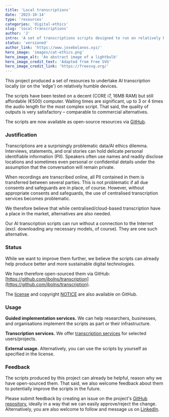 ```yaml
---
title: 'Local transcriptions'
date: '2023-10-14'
type: 'resources'
categories: 'digital-ethics'
slug: 'local-transcriptions'
author: 'J'
intro: 'A set of transcriptions scripts designed to run on relatively humble personal or local computers.'
status: 'versioned'
author_link: 'https://www.josebolanos.xyz/'
hero_image: 'images/cat-ethics.png'
hero_image_alt: 'An abstract image of a lightbulb'
hero_image_credit_text: 'Adapted from Free SVG'
hero_image_credit_link: 'https://freesvg.org/'
---
```


This project produced a set of resources to undertake AI transcription locally (or on the 'edge') on relatively humble devices.

The scripts have been tested on a decent (CORE i7, 16MB RAM) but still affordable (€500) computer. Waiting times are significant, up to 3 or 4 times the audio length for the most complex script. That said, the quality of outputs is very satisfactory – comparable to commercial alternatives.

The scripts are now available as open-source resources via [GitHub](https://github.com/jbolns/transcription).

### Justification
Transcriptions are a surprisingly problematic data/AI ethics dilemma. Interviews, statements, and oral stories can hold delicate personal identifiable information (PII). Speakers often use names and readily disclose locations and sometimes even personal or confidential details under the assumption that the conversation will remain private. 

When recordings are transcribed online, all PII contained in them is transferred between several parties. This is not problematic if all due consents and safeguards are in place, of course. However, without appropriate consents and safeguards, the use of centralised transcription services becomes problematic.

We therefore believe that while centralised/cloud-based transcription have a place in the market, alternatives are also needed. 

Our AI transcription scripts can run without a connection to the Internet (excl. downloading any necessary models, of course). They are one such alternative.

### Status
While we want to improve them further, we believe the scripts can already help produce better and more sustainable digital technologies. 

We have therefore open-sourced them via GitHub: [https://github.com/jbolns/transcription](https://github.com/jbolns/transcription).

The [license](https://github.com/jbolns/transcription/blob/main/LICENSE-2.0.txt) and copyright [NOTICE](https://github.com/jbolns/transcription/blob/main/NOTICE.txt) are also available on GitHub.

### Usage
**Guided implementation services.** We can help researchers, businesses, and organisations implement the scripts as part or their infrastructure.

**Transcription services.** We offer [transcription services](../../services/ai-transcriptions/) for selected users/projects.

**External usage.** Alternatively, you can use the scripts by yourself as specified in the license.

### Feedback
The scripts produced by this project can already be helpful, reason why we have open-sourced them. That said, we also welcome feedback about them to potentially improve the scripts in the future.

Please submit feedback by creating an issue on the project's [GitHub repository](https://github.com/jbolns/transcription), ideally in a way that we can easily approve/reject the change. Alternatively, you are also welcome to follow and message us on [LinkedIn](https://www.linkedin.com/company/polyzentrik).
